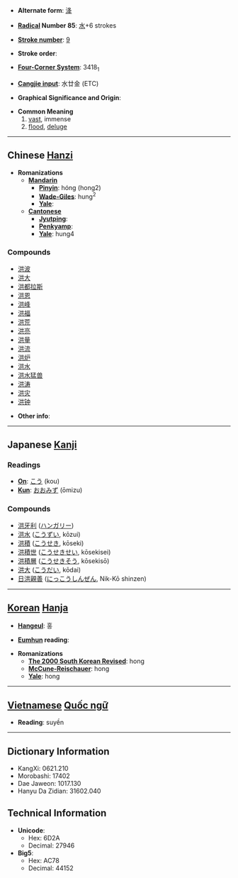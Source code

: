 * '''Alternate form''': [[洚]]

* '''[[Wiktionary:Chinese radical index| Radical]] Number 85''': [[Wiktionary:Chinese radical index 水|水]]+6 strokes

* '''[[Wiktionary:Chinese total strokes index|Stroke number]]''': [[Wiktionary:Chinese total strokes index 9|9]]

* '''Stroke order''': 

* '''[[Wiktionary:Chinese four corner index|Four-Corner System]]''': 3418<sub>1</sub>

* '''[[Wiktionary:Chinese Cangjie index|Cangjie input]]''': 水廿金 (ETC)

* '''Graphical Significance and Origin''': 

* '''Common Meaning'''
*# [[vast]], immense
*# [[flood]], [[deluge]]

----

== Chinese [[Hanzi]] ==

* '''Romanizations'''
** '''[[Mandarin]]'''
*** '''[[Pinyin]]''': hóng (hong2)
*** '''[[Wade-Giles]]''': hung<sup>2</sup>
*** '''[[Yale]]''': 
** '''[[Cantonese]]'''
*** '''[[Jyutping]]''':
*** '''[[Penkyamp]]''': 
*** '''[[Yale]]''': hung4

===Compounds===
*[[洪波]]
*[[洪大]]
*[[洪都拉斯]]
*[[洪恩]]
*[[洪峰]]
*[[洪福]]
*[[洪荒]]
*[[洪亮]]
*[[洪量]]
*[[洪流]]
*[[洪炉]]
*[[洪水]]
*[[洪水猛兽]]
*[[洪涛]]
*[[洪灾]]
*[[洪钟]]

* '''Other info''': 

----

== Japanese [[Kanji]] ==

===Readings===
* '''[[On]]''': [[こう]] (kou)
* '''[[Kun]]''': [[おおみず]] (ōmizu)

===Compounds===
*[[洪牙利]] ([[ハンガリー]])
*[[洪水]] ([[こうずい]], kōzui)
*[[洪積]] ([[こうせき]], kōseki)
*[[洪積世]] ([[こうせきせい]], kōsekisei)
*[[洪積層]] ([[こうせきそう]], kōsekisō)
*[[洪大]] ([[こうだい]], kōdai)
*[[日洪親善]] ([[にっこうしんぜん]], Nik-Kō shinzen)

----

== [[Korean]] [[Hanja]] ==

* '''[[Hangeul]]''': 홍

* '''[[Eumhun]] reading''': 

* '''Romanizations'''
** '''[[The 2000 South Korean Revised Romanization|The 2000 South Korean Revised]]''': hong
** '''[[McCune-Reischauer]]''': hong
** '''[[Yale]]''': hong


----

== [[Vietnamese]] [[Quốc ngữ]] ==

* '''Reading''': suyền

----

== Dictionary Information ==

* KangXi: 0621.210
* Morobashi: 17402
* Dae Jaweon: 1017.130
* Hanyu Da Zidian: 31602.040

== Technical Information ==

* '''Unicode''':
** Hex: 6D2A
** Decimal: 27946
* '''Big5''':
** Hex: AC78
** Decimal: 44152